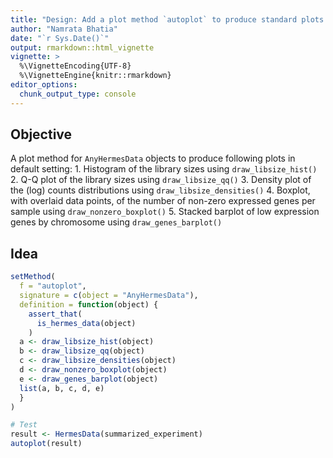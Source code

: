 ```yaml
---
title: "Design: Add a plot method `autoplot` to produce standard plots using one function"
author: "Namrata Bhatia"
date: "`r Sys.Date()`"
output: rmarkdown::html_vignette
vignette: >
  %\VignetteEncoding{UTF-8}
  %\VignetteEngine{knitr::rmarkdown}
editor_options: 
  chunk_output_type: console
---
```


## Objective

A plot method for `AnyHermesData` objects to produce following plots in default setting: 
1. Histogram of the library sizes using `draw_libsize_hist()`
2. Q-Q plot of the library sizes using `draw_libsize_qq()`
3. Density plot of the (log) counts distributions using `draw_libsize_densities()`
4. Boxplot, with overlaid data points, of the number of non-zero expressed genes per sample using `draw_nonzero_boxplot()`
5. Stacked barplot of low expression genes by chromosome using `draw_genes_barplot()`

## Idea

```r
setMethod(
  f = "autoplot",
  signature = c(object = "AnyHermesData"),
  definition = function(object) {
    assert_that(
      is_hermes_data(object)
    )
  a <- draw_libsize_hist(object)
  b <- draw_libsize_qq(object)
  c <- draw_libsize_densities(object)
  d <- draw_nonzero_boxplot(object)
  e <- draw_genes_barplot(object)
  list(a, b, c, d, e)
  }
)

# Test 
result <- HermesData(summarized_experiment)
autoplot(result)
```